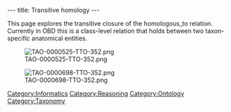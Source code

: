 ---
title: Transitive homology
---

This page explores the transitive closure of the homologous_to relation. Currently in OBD this is a class-level relation that holds between two taxon-specific anatomical entities.

[[Image:TAO-0000525-TTO-352.png]]

[[Image:TAO-0000698-TTO-352.png]]

[[Category:Informatics]]
[[Category:Reasoning]]
[[Category:Ontology]]
[[Category:Taxonomy]]